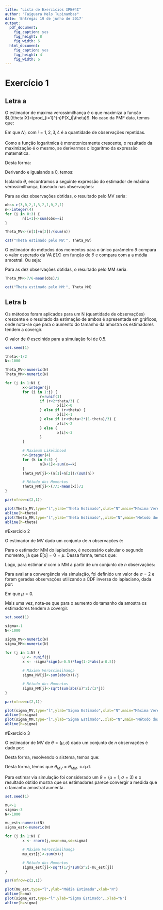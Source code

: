 ```yaml
---
title: "Lista de Exercicios IPE#4C"
author: "Taiguara Melo Tupinambas"
date: 'Entrega: 19 de junho de 2017'
output:
  pdf_document:
    fig_caption: yes
    fig_height: 8
    fig_width: 6
  html_document:
    fig_caption: yes
    fig_height: 4
    fig_width: 6
---
```


# Exercício 1
## Letra a

O estimador de máxima verossimilhança é o que maximiza a função $L(\theta|X)=\prod_{i=1}^{n}P(X_i|\theta)$.
No caso da PMF data, temos que:

\begin{gather} 
        L(\theta|X)=\Bigg(\frac{2\theta}{3}\Bigg)^{N_0}\Bigg(\frac{\theta}{3}\Bigg)^{N_1}\Bigg(\frac{2(1-\theta)}{3}\Bigg)^{N_2}\Bigg(\frac{(1-\theta)}{3}\Bigg)^{N_3}
\end{gather}

Em que $N_i$, com $i=1,2,3,4$ é a quantidade de observações repetidas.

Como a função logarítmica é monotonicamente crescente, o resultado da maximização é o mesmo, se derivarmos o logaritmo da expressão matemática.

Desta forma:

\begin{gather} 
        logL(\theta|X)=N_0(log(2)+log(\theta)-log(3))+N_1(log(\theta)-log(3))+\\N_2(log(2)+log(1-\theta)-log(3))+N_3(log(1-\theta)-log(3))
\end{gather}

Derivando e igualando a 0, temos:


\begin{gather} 
        \frac{d logL(\theta|X)}{d \theta}=\frac{1}{\theta}(N_0+N_1)-\frac{1}{1-\theta}(N_2+N_3)=0
\end{gather}

Isolando $\theta$, encontramos a seguinte expressão do estimador de máxima verossimilhança, baseado nas observações:

\begin{gather} 
        \hat{\theta}=\frac{N_0+N_1}{N_0+N_1+N_2+N_3}
\end{gather}

Para as dez observações obtidas, o resultado pelo MV seria:

```r

obs<-c(3,0,2,1,3,2,1,0,2,1)
n<-integer(4)
for (i in 0:3) {
        n[i+1]<-sum(obs==i)
}

Theta_MV<-(n[1]+n[2])/(sum(n))

cat("Theta estimado pelo MV:", Theta_MV)

``` 

O estimador  do métodos dos momentos para o único parâmetro $\theta$ compara o valor esperado da VA $E[X]$ em função de $\theta$ e compara com a a média amostral. Ou seja:

\begin{gather} 
        E[X]=0.\frac{2\theta}{3}+1\frac{\theta}{3}+2\frac{2(1-\theta)}{3}+3\frac{(1-\theta)}{3}\\
        E[X]=\frac{7}{3}-2\theta\\
        \theta=\frac{7}{6}-\frac{E[X]}{2}\\
        \hat \theta=\frac{7}{6}-\frac{\hat \mu}{2}
\end{gather}

Para as dez observações obtidas, o resultado pelo MM seria:

```r

Theta_MM<-7/6-mean(obs)/2

cat("Theta estimado pelo MM:", Theta_MM)

``` 

## Letra b

Os métodos foram aplicados para um N (quantidade de observações) crescente e o resultado da estimação de ambos é apresentada em gráficos, onde nota-se que para o aumento do tamanho da amostra os estimadores tendem a covergir.

O valor de $\theta$ escolhido para a simulação foi de 0.5.

```r

set.seed(1)

theta<-1/2
N<-1000

Theta_MV<-numeric(N)
Theta_MM<-numeric(N)

for (j in 1:N) {
        x<-integer(j)
        for (i in 1:j) {
                r=runif(1)
                if (r<2*theta/3) {
                        x[i]<-0
                } else if (r<theta) {
                        x[i]<-1
                } else if (r<theta+2*(1-theta)/3) {
                        x[i]<-2
                } else {
                        x[i]<-3
                }
        }
        
        # Maximum Likelihood
        n<-integer(4)
        for (k in 0:3) {
                n[k+1]<-sum(x==k)
        }
        Theta_MV[j]<-(n[1]+n[2])/(sum(n))

        # Método dos Momentos
        Theta_MM[j]<-(7/3-mean(x))/2
}

par(mfrow=c(2,1))

plot(Theta_MV,type="l",ylab="Theta Estimado",xlab="N",main="Máxima Verossimilhança")
abline(h=theta)
plot(Theta_MM,type="l",ylab="Theta Estimado",,xlab="N",main="Método dos Momentos")
abline(h=theta)

```

#Exercício 2

O estimador de MV dado um conjunto de $n$ observações é:

\begin{gather} 
        log(L(\sigma|X))=\sum_{i=1}^n\Bigg [ -log(2) -log(\sigma)-\frac{|x_1|}{\sigma} \Bigg ]\\
        \frac{dlog(L(\sigma|X))}{d\sigma}=\sum_{i=1}^n\Bigg [-\frac{1}{\sigma}+\frac{|x_i|}{\sigma^2} \Bigg ]=0\\
        -\frac{n}{\sigma}+\sum_{i=1}^n\Bigg [\frac{|x_i|}{\sigma^2} \Bigg ]=0\\
        \hat \sigma_{MV}=\sum_{i=1}^n\Bigg [\frac{|x_i|}{n} \Bigg ]\\
\end{gather}

Para o estimador MM do laplaciano, é necessário calcular o segundo momento, já que $E[x]=0=\mu$. Dessa forma, temos que:

\begin{gather} 
        Var[X]=2\sigma^2=E[X^2]-E[X]^2
        E[X^2]=2\sigma^2
\end{gather}

Logo, para estimar $\sigma$ com o MM a partir de um conjunto de $n$ observações:

\begin{gather} 
        \hat E [X^2]=\sum_n \frac{|x_i|^2}{n}=2\hat \sigma^2\\\\
        \hat \sigma=\sqrt{\frac{\sum |x_i|^2}{2N}}
\end{gather}


Para avaliar a convergência via simulação, foi definido um valor de $\sigma=2$ e foram geradas observações utilizando a CDF inversa do laplaciano, dada por:

\begin{gather} 
        F^{-1}(x)=\mu-\sigma sgn(x-0.5)ln(1-2|x-0.5|)
\end{gather}

Em que $\mu=0$.

Mais uma vez, nota-se que para o aumento do tamanho da amostra os estimadores tendem a covergir.

```r

set.seed(1)

sigma<-1
N<-1000

sigma_MV<-numeric(N)
sigma_MM<-numeric(N)

for (j in 1:N) {
        u <- runif(j)
        x <- -sigma*sign(u-0.5)*log(1-2*abs(u-0.5))
        
        # Máxima Verossimilhança
        sigma_MV[j]<-sum(abs(x))/j

        # Método dos Momentos
        sigma_MM[j]<-sqrt(sum(abs(x)^2)/(2*j))
}

par(mfrow=c(2,1))

plot(sigma_MV,type="l",ylab="Sigma Estimado",xlab="N",main="Máxima Verossimilhança")
abline(h=sigma)
plot(sigma_MM,type="l",ylab="Sigma Estimado",,xlab="N",main="Método dos Momentos")
abline(h=sigma)

```


#Exercício 3


O estimador de MV de $\theta=(\mu,\sigma)$ dado um conjunto de $n$ observações é dado por:

\begin{gather}
        log(L(\theta|X))=\sum_{i=1}^n\Bigg [ -log\sigma -\frac{1}{2}log2\pi-\frac{1}{2\sigma^2}\big(x_i-\mu\big)^2\Bigg ]\\
        log(L(\theta|X))=-nlog\sigma-\frac{n}{2}log2\pi-\frac{1}{2\sigma^2}\sum_n\big(x_i-\mu\big)^2\\\\

        \frac{\delta log(L(\theta|X))}{\delta \mu}=-\frac{1}{\sigma^2}\sum_n\big(x_i-\mu\big)=0\\\\

        \frac{\delta log(L(\theta|X))}{\delta \sigma}=-\frac{n}{\sigma}+\frac{1}{\sigma^{3}}\sum_n\big(x_i-\mu\big)^2=0\\
\end{gather}

Desta forma, resolvendo o sistema, temos que:

<!-- \begin{gather} -->
<!--         \hat \mu_{MV}=\bar x\\ -->
<!--         \hat \sigma_{MV}=\sqrt{\frac{1}{n}\sum_n\big(x_i-\bar x\big)^2} -->
<!-- \end{gather} -->

<!-- Desenvolvendo o somatório temos que: -->

<!-- \begin{gather} -->
<!--         \frac{1}{n}\sum_n\big(x_i-\bar x\big)^2= \frac{1}{n}\sum_n\big(x_i^2-2x_i\bar x +\bar x^2\big)= -->
<!--         \frac{1}{n}\sum_nx_i^2-2\bar x \frac{1}{n}\sum_n x_i+\bar x^2\\ -->
<!--         = \frac{1}{n}\sum_nx_i^2-2\bar x^2+\bar x^2=\frac{1}{n}\sum_nx_i^2-\bar x^2 -->
<!-- \end{gather} -->

<!-- Logo: -->

<!-- \begin{gather} -->
<!--         \hat \mu_{MV}=\bar x\\ -->
<!--         \hat \sigma_{MV}=\sqrt{\frac{1}{n}\sum_nx_i^2-\bar x^2} -->
<!-- \end{gather} -->


<!-- O estimador pelo MM de $\theta=(\mu,\sigma)$ dado um conjunto de $n$ observações é dado por: -->

<!-- \begin{gather}  -->
<!--         E[X]=\mu\\ -->
<!--         \hat \mu_{MM}=\bar x\\\\ -->

<!--         E[X^2]=Var[X]-\mu^2=\sigma^2-\mu^2\\ -->
<!--         \sigma^2=E[X^2]-\mu^2\\ -->
<!--         \hat \sigma_{MM}=\sqrt{\frac{1}{n}\sum_nx_i^2-\bar x^2} -->
<!-- \end{gather} -->


Desta forma, temos que $\theta_{MV}=\theta_{MM}$, c.q.d.


Para estimar via simulação foi considerado um $\theta=(\mu=1,\sigma=3)$ e o resultado obtido mostra que os estimadores parece convergir a medida que o tamanho amostral aumenta.

```r

set.seed(1)

mu<-1
sigma<-3
N<-1000

mu_est<-numeric(N)
sigma_est<-numeric(N)

for (j in 1:N) {
        x <- rnorm(j,mean=mu,sd=sigma)

        # Máxima Verossimilhança
        mu_est[j]<-sum(x)/j

        # Método dos Momentos
        sigma_est[j]<-sqrt(1/j*sum(x^2)-mu_est[j])
}

par(mfrow=c(2,1))

plot(mu_est,type="l",ylab="Média Estimada",xlab="N")
abline(h=mu)
plot(sigma_est,type="l",ylab="Sigma Estimado",,xlab="N")
abline(h=sigma)

```














